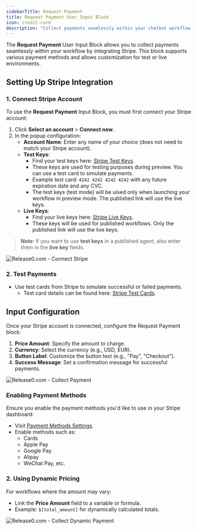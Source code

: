 ```yaml
---
sidebarTitle: Request Payment
title: Request Payment User Input Block
icon: credit-card
description: "Collect payments seamlessly within your chatbot workflow using Stripe integration."
---
```


The **Request Payment** User Input Block allows you to collect payments seamlessly within your workflow by integrating Stripe. This block supports various payment methods and allows customization for test or live environments.

## Setting Up Stripe Integration

### **1. Connect Stripe Account**
To use the **Request Payment** Input Block, you must first connect your Stripe account:
1. Click **Select an account** > **Connect new**.
2. In the popup configuration:
   - **Account Name**: Enter any name of your choice (does not need to match your Stripe account).
   - **Test Keys**:
     - Find your test keys here: [Stripe Test Keys](https://dashboard.stripe.com/test/apikeys).
     - These keys are used for testing purposes during preview. You can use a test card to simulate payments.
     - Example test card: `4242 4242 4242 4242` with any future expiration date and any CVC.
     - The test keys (test mode) will be uised only when launching your workflow in preview mode. The published link will use the live keys.
   - **Live Keys**:
     - Find your live keys here: [Stripe Live Keys](https://dashboard.stripe.com/apikeys).
     - These keys will be used for published workflows. Only the published link will use the live keys.
   
   
> **Note**: If you want to use **test keys** in a published agent, also enter them in the **live key** fields.


<Frame style={{ maxWidth: '400px' }}>
  <img src="/images/blocks/inputs/connect-stripe.png" alt="Release0.com - Connect Stripe" />
</Frame>

### **2. Test Payments**
- Use test cards from Stripe to simulate successful or failed payments. 
  - Test card details can be found here: [Stripe Test Cards](https://docs.stripe.com/testing?testing-method=card-numbers#cards).


## Input Configuration

Once your Stripe account is connected, configure the Request Payment block:
1. **Price Amount**: Specify the amount to charge.
2. **Currency**: Select the currency (e.g., USD, EUR).
3. **Button Label**: Customize the button text (e.g., "Pay", "Checkout").
4. **Success Message**: Set a confirmation message for successful payments.

<Frame style={{ maxWidth: '600px' }}>
  <img src="/images/blocks/inputs/collect-payment.png" alt="Release0.com - Collect Payment" />
</Frame>


### Enabling Payment Methods
Ensure you enable the payment methods you'd like to use in your Stripe dashboard:
- Visit [Payment Methods Settings](https://dashboard.stripe.com/settings/payment_methods).
- Enable methods such as:
  - Cards
  - Apple Pay
  - Google Pay
  - Alipay
  - WeChat Pay, etc.

### **2. Using Dynamic Pricing**
For workflows where the amount may vary:
- Link the **Price Amount** field to a variable or formula.
- Example: `$[total_amount]` for dynamically calculated totals.

<Frame style={{ maxWidth: '600px' }}>
  <img src="/images/blocks/inputs/dynamic-price.png" alt="Release0.com - Collect Dynamic Payment" />
</Frame>